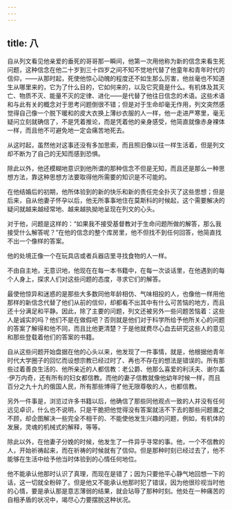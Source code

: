 ```yaml
---
---
---
```

title: 八
---



自从列文看见他亲爱的垂死的哥哥那一瞬间，他第一次用他称为新的信念来看生死问题，这种信念在他二十岁到三十四岁之间不知不觉地代替了他童年和青年时代的信仰，——从那时起，死使他惊心动魄的程度还不如生那么厉害，他丝毫也不知道生从哪里来的，它为了什么目的，它如何来的，以及它究竟是什么。有机体及其灭亡、物质不灭、能量不灭的定律、进化——是代替了他往日信念的术语。这些术语和与此有关的概念对于思考问题倒很不错；但是对于生命却毫无作用，列文突然感觉得自己像一个脱下暖和的皮大衣换上薄纱衣服的人一样，他一走进严寒里，毫无疑问立刻就确信了，不是凭着推论，而是凭着他的亲身感受，他简直就像赤身裸体一样，而且他不可避免地一定会痛苦地死去。

从这时起，虽然他对这事还没有多加思索，而且照旧像以往一样生活着，但是列文却不断为了自己的无知而感到恐惧。

除此以外，他还模糊地意识到他所谓的那种信念不但是无知，而且还是那么一种思想方法，靠这种思想方法要取得他所需要的知识是不可能的。

在他结婚后的初期，他所体验到的新的快乐和新的责任完全扑灭了这些思想；但是后来，自从他妻子怀孕以后，他无所事事地住在莫斯科的时候起，这个需要解决的疑问就越来越经常地、越来越执拗地呈现在列文的心头。

对于他，问题是这样的：“如果我不接受基督教对于生命问题所做的解答，那么我接受什么解答呢？”在他的信念的整个库房里，他不但找不到任何回答，他简直找不出一个像样的答案。

他的处境正像一个在玩具店或者兵器店里寻找食物的人一样。

不由自主地，无意识地，他现在在每一本书籍中，在每一次谈话里，在他遇到的每个人身上，探求人们对这些问题的态度，寻求它们的解答。

最使他惊异和迷惑的是那些大多数同他年龄相仿、气味相投的人，也像他一样用他那样的新信念代替了他们从前的信仰，却都看不出其中有什么可苦恼的地方，而且还十分满足和平静。因此，除了主要的问题，列文还被另外一些问题苦恼着：这些人是诚实的吗？他们不是在做假吧？否则就是他们对于科学所给予他所关心的问题的答案了解得和他不同，而且比他更清楚？于是他就费尽心血去研究这些人的意见和那些登载着他们的答案的书籍。

自从这些问题开始盘据在他的心头以来，他发现了一件事情，就是，他根据他青年时代大学圈子的回忆而设想宗教已经过时了、再也不存在的想法是错误的。所有那些过着善良生活的、他所亲近的人都信教：老公爵、他那么喜爱的利沃夫、谢尔盖·伊万内奇，还有所有的妇女都信教。而他的妻子信教就像他幼年时候一样，而且百分之九十九的俄国人民，所有那些博得了他无限尊敬的人，也都信教。

另外一件事是，浏览过许多书籍以后，他确信了那些同他观点一致的人并没有任何远见卓识，什么也不说明，只是干脆把他觉得没有答案就活不下去的那些问题置之不顾，却企图解决一些完全不相干的、不能使他发生兴趣的问题，例如，有机体的发展，灵魂的机械式的解释，等等。

除此以外，在他妻子分娩的时候，他发生了一件异乎寻常的事。他，一个不信教的人，开始祈祷起来，而在祈祷的时候就有了信仰。但是那种时刻已经过去了，他不能够在生活中给予他当时体验到的心情任何地位。

他不能承认他那时认识了真理，而现在是错了；因为只要他平心静气地回想一下的话，这一切就全粉碎了。但是他又不能承认他那时犯了错误，因为他很珍视当时他的心情，要是承认那是意志薄弱的结果，就会玷辱了那种时刻。他处在一种痛苦的自相矛盾的状况中，竭尽心力要摆脱这种状况。